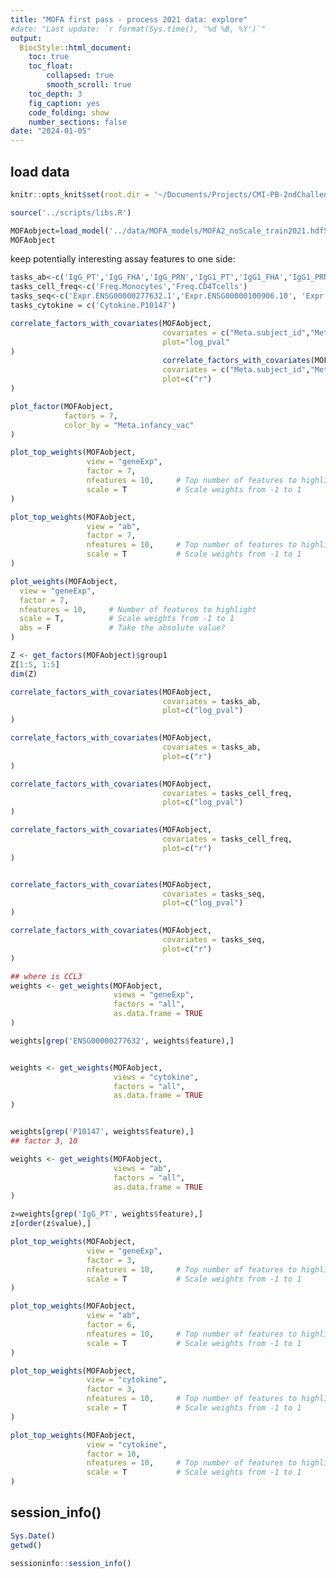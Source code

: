 ```yaml
---
title: "MOFA first pass - process 2021 data: explore"
#date: "Last update: `r format(Sys.time(), '%d %B, %Y')`" 
output:
  BiocStyle::html_document:
    toc: true
    toc_float:
        collapsed: true
        smooth_scroll: true
    toc_depth: 3
    fig_caption: yes
    code_folding: show
    number_sections: false
date: "2024-01-05"
---
```



## load data

```r
knitr::opts_knit$set(root.dir = '~/Documents/Projects/CMI-PB-2ndChallenge/MOFA/')
```

```r

source('../scripts/libs.R')
```

```r
MOFAobject=load_model('../data/MOFA_models/MOFA2_noScale_train2021.hdf5')     
MOFAobject

```

keep potentially interesting assay features to one side:
```r
tasks_ab<-c('IgG_PT','IgG_FHA','IgG_PRN','IgG1_PT','IgG1_FHA','IgG1_PRN','IgG4_PT','IgG4_FHA','IgG4_PRN', 'IgG1_TT')
tasks_cell_freq<-c('Freq.Monocytes','Freq.CD4Tcells')
tasks_seq<-c('Expr.ENSG00000277632.1','Expr.ENSG00000100906.10', 'Expr.ENSG00000118564.14')
tasks_cytokine = c('Cytokine.P10147')
```


```r

correlate_factors_with_covariates(MOFAobject, 
                                  covariates = c("Meta.subject_id","Meta.infancy_vac","Meta.biological_sex", "Meta.timepoint"), 
                                  plot="log_pval"
)                                  
                                  correlate_factors_with_covariates(MOFAobject, 
                                  covariates = c("Meta.subject_id","Meta.infancy_vac","Meta.biological_sex", "Meta.timepoint"), 
                                  plot=c("r")
)

```

```r

plot_factor(MOFAobject, 
            factors = 7, 
            color_by = "Meta.infancy_vac"
)
```

```r
plot_top_weights(MOFAobject,
                 view = "geneExp",
                 factor = 7,
                 nfeatures = 10,     # Top number of features to highlight
                 scale = T           # Scale weights from -1 to 1
)

plot_top_weights(MOFAobject,
                 view = "ab",
                 factor = 7,
                 nfeatures = 10,     # Top number of features to highlight
                 scale = T           # Scale weights from -1 to 1
)

plot_weights(MOFAobject,
  view = "geneExp",
  factor = 7,
  nfeatures = 10,     # Number of features to highlight
  scale = T,          # Scale weights from -1 to 1
  abs = F             # Take the absolute value?
)
```



```r
Z <- get_factors(MOFAobject)$group1
Z[1:5, 1:5]
dim(Z)
```

```r


correlate_factors_with_covariates(MOFAobject, 
                                  covariates = tasks_ab, 
                                  plot=c("log_pval")
)

correlate_factors_with_covariates(MOFAobject, 
                                  covariates = tasks_ab, 
                                  plot=c("r")
)

correlate_factors_with_covariates(MOFAobject, 
                                  covariates = tasks_cell_freq, 
                                  plot=c("log_pval")
)

correlate_factors_with_covariates(MOFAobject, 
                                  covariates = tasks_cell_freq, 
                                  plot=c("r")
)


correlate_factors_with_covariates(MOFAobject, 
                                  covariates = tasks_seq, 
                                  plot=c("log_pval")
)

correlate_factors_with_covariates(MOFAobject, 
                                  covariates = tasks_seq, 
                                  plot=c("r")
)
```

```r
## where is CCL3 
weights <- get_weights(MOFAobject, 
                       views = "geneExp", 
                       factors = "all", 
                       as.data.frame = TRUE 
)

weights[grep('ENSG00000277632', weights$feature),]


weights <- get_weights(MOFAobject, 
                       views = "cytokine", 
                       factors = "all", 
                       as.data.frame = TRUE 
)


weights[grep('P10147', weights$feature),]
## factor 3, 10

weights <- get_weights(MOFAobject, 
                       views = "ab", 
                       factors = "all", 
                       as.data.frame = TRUE 
)
```

```r
z=weights[grep('IgG_PT', weights$feature),]
z[order(z$value),]

plot_top_weights(MOFAobject,
                 view = "geneExp",
                 factor = 3,
                 nfeatures = 10,     # Top number of features to highlight
                 scale = T           # Scale weights from -1 to 1
)

plot_top_weights(MOFAobject,
                 view = "ab",
                 factor = 6,
                 nfeatures = 10,     # Top number of features to highlight
                 scale = T           # Scale weights from -1 to 1
)
```

```r
plot_top_weights(MOFAobject,
                 view = "cytokine",
                 factor = 3,
                 nfeatures = 10,     # Top number of features to highlight
                 scale = T           # Scale weights from -1 to 1
)

plot_top_weights(MOFAobject,
                 view = "cytokine",
                 factor = 10,
                 nfeatures = 10,     # Top number of features to highlight
                 scale = T           # Scale weights from -1 to 1
)
```


## session_info()

```r
Sys.Date()
getwd()

sessioninfo::session_info()

```